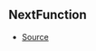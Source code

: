 ## NextFunction



- [Source](https://github.com/Androz2091/discord-player/blob/258bd80/packages/discord-player/src/extractors/BaseExtractor.ts#L117)